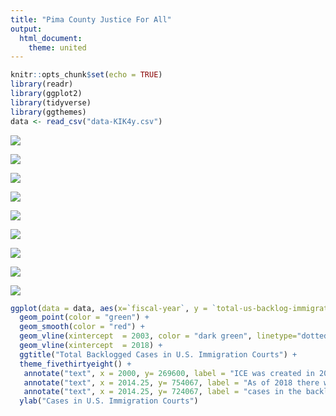 ```yaml
---
title: "Pima County Justice For All"
output: 
  html_document:
    theme: united
---
```


```r
knitr::opts_chunk$set(echo = TRUE)
library(readr)
library(ggplot2)
library(tidyverse)
library(ggthemes)
data <- read_csv("data-KIK4y.csv")
```

![](Sheet 42.png)

![](Sheet 44.png)

![](Sheet 35.png)

![](updated.png)

![](Sheet 6.png)

![](Sheet 17.png)

![](Sheet 3.png)


![](infographic.png)

![](4.png)


```r
ggplot(data = data, aes(x=`fiscal-year`, y = `total-us-backlog-immigration-court`)) +
  geom_point(color = "green") +
  geom_smooth(color = "red") +
  geom_vline(xintercept  = 2003, color = "dark green", linetype="dotted") +
  geom_vline(xintercept  = 2018) +
  ggtitle("Total Backlogged Cases in U.S. Immigration Courts") +
  theme_fivethirtyeight() +
   annotate("text", x = 2000, y= 269600, label = "ICE was created in 2003", color = "blue") +
   annotate("text", x = 2014.25, y= 754067, label = "As of 2018 there were 714067", color = "blue") +
   annotate("text", x = 2014.25, y= 724067, label = "cases in the backlog", color = "blue") +
  ylab("Cases in U.S. Immigration Courts")
```

